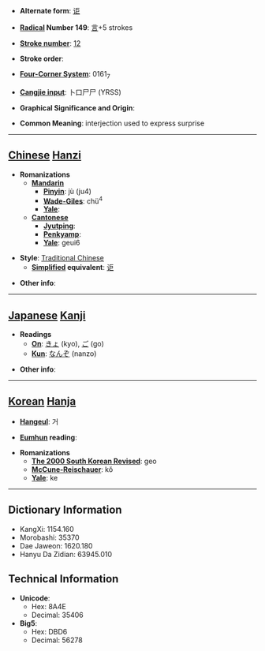 * '''Alternate form''': [[讵]]

* '''[[Wiktionary:Chinese radical index| Radical]] Number 149''': [[Wiktionary:Chinese radical index 言|言]]+5 strokes

* '''[[Wiktionary:Chinese total strokes index|Stroke number]]''': [[Wiktionary:Chinese total strokes index 12|12]]

* '''Stroke order''': 

* '''[[Wiktionary:Chinese four corner index|Four-Corner System]]''': 0161<sub>7</sub>

* '''[[Wiktionary:Chinese Cangjie index|Cangjie input]]''': 卜口尸尸 (YRSS)

* '''Graphical Significance and Origin''': 

* '''Common Meaning''': interjection used to express surprise

----

== [[Chinese]] [[Hanzi]] ==

* '''Romanizations'''
** '''[[Mandarin]]'''
*** '''[[Pinyin]]''': jù (ju4)
*** '''[[Wade-Giles]]''': chü<sup>4</sup>
*** '''[[Yale]]''': 
** '''[[Cantonese]]'''
*** '''[[Jyutping]]''':
*** '''[[Penkyamp]]''': 
*** '''[[Yale]]''': geui6

* '''Style''': [[Traditional Chinese]] 
** '''[[Simplified Chinese|Simplified]] equivalent''': [[讵]]

* '''Other info''': 

----

== [[Japanese]] [[Kanji]] ==

* '''Readings'''
** '''[[On]]''': [[きょ]] (kyo), [[ご]] (go)
** '''[[Kun]]''': [[なんぞ]] (nanzo)

* '''Other info''':  

----

== [[Korean]] [[Hanja]] ==

* '''[[Hangeul]]''': 거

* '''[[Eumhun]] reading''': 

* '''Romanizations'''
** '''[[The 2000 South Korean Revised Romanization|The 2000 South Korean Revised]]''': geo
** '''[[McCune-Reischauer]]''': kŏ
** '''[[Yale]]''': ke

----

== Dictionary Information ==

* KangXi: 1154.160
* Morobashi: 35370
* Dae Jaweon: 1620.180
* Hanyu Da Zidian: 63945.010

== Technical Information ==

* '''Unicode''':
** Hex: 8A4E
** Decimal: 35406
* '''Big5''':
** Hex: DBD6
** Decimal: 56278